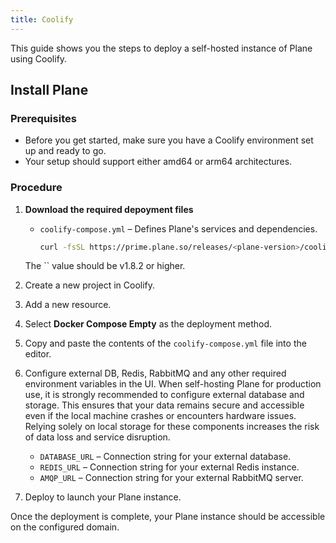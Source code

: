 ```yaml
---
title: Coolify
---
```


This guide shows you the steps to deploy a self-hosted instance of Plane using Coolify.

## Install Plane

### Prerequisites

- Before you get started, make sure you have a Coolify environment set up and ready to go.
- Your setup should support either amd64 or arm64 architectures.

### Procedure

1. **Download the required depoyment files**  
   - `coolify-compose.yml` – Defines Plane's services and dependencies.

     ```bash
     curl -fsSL https://prime.plane.so/releases/<plane-version>/coolify-compose.yml -o coolify-compose.yml
     ```

    <Warning>
    The `<plane-version>` value should be v1.8.2 or higher.
    </Warning>

2. Create a new project in Coolify.

3. Add a new resource.

4. Select **Docker Compose Empty** as the deployment method.

5. Copy and paste the contents of the `coolify-compose.yml` file into the editor.

6. Configure external DB, Redis, RabbitMQ and any other required environment variables in the UI.
    <Warning>
    When self-hosting Plane for production use, it is strongly recommended to configure external database and storage. This ensures that your data remains secure and accessible even if the local machine crashes or encounters hardware issues. Relying solely on local storage for these components increases the risk of data loss and service disruption.
    </Warning>
   
   - `DATABASE_URL` – Connection string for your external database.
   - `REDIS_URL` – Connection string for your external Redis instance.
   - `AMQP_URL` – Connection string for your external RabbitMQ server.

8. Deploy to launch your Plane instance.

Once the deployment is complete, your Plane instance should be accessible on the configured domain.